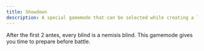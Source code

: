 ```yaml
---
title: Showdown
description: A special gamemode that can be selected while creating a lobby.
---
```


After the first 2 antes, every blind is a nemisis blind. This gamemode gives you time to prepare before battle.